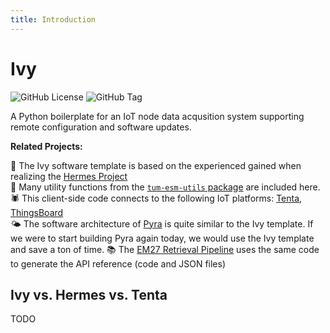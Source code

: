 ```yaml
---
title: Introduction
---
```


# Ivy

<img alt="GitHub License" src="https://img.shields.io/github/license/tum-esm/ivy?style=flat&label=License&labelColor=%230f172a&color=%23fef08a" className="inline p-0 m-px mt-6"/> <img alt="GitHub Tag" src="https://img.shields.io/github/v/tag/tum-esm/ivy?sort=semver&style=flat&label=Latest%20Template%20Version&color=%23fef08a&cacheSeconds=60&labelColor=%230f172a" className="inline p-0 m-px mt-6"/>

A Python boilerplate for an IoT node data acqusition system supporting remote configuration and software updates.

**Related Projects:**

🪽 The Ivy software template is based on the experienced gained when realizing the [Hermes Project](https://github.com/tum-esm/hermes)<br/>
🔨 Many utility functions from the [`tum-esm-utils` package](https://github.com/tum-esm/utils) are included here.<br/>
🕷️ This client-side code connects to the following IoT platforms: [Tenta](https://github.com/iterize/tenta), [ThingsBoard](https://thingsboard.io/)<br/>
🌤️ The software architecture of [Pyra](https://github.com/tum-esm/pyra) is quite similar to the Ivy template. If we were to start building Pyra again today, we would use the Ivy template and save a ton of time.
📚 The [EM27 Retrieval Pipeline](https://github.com/tum-esm/em27-retrieval-pipeline) uses the same code to generate the API reference (code and JSON files)

## Ivy vs. Hermes vs. Tenta

TODO
